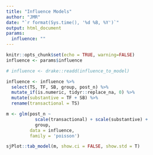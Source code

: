 ```yaml
---
title: "Influence Models"
author: "JMR"
date: "`r format(Sys.time(), '%d %B, %Y')`"
output: html_document
params:
  influence: ""
---
```


```r
knitr::opts_chunk$set(echo = TRUE, warning=FALSE)
influence <- params$influence
```

```r
# influence <- drake::readd(influence_to_model)

influence <- influence %>% 
  select(TS, TF, SB, group, post_n) %>% 
  mutate_if(is.numeric, tidyr::replace_na, 0) %>% 
  mutate(substantive = TF + SB) %>% 
  rename(transactional = TS)

m <- glm(post_n ~
           scale(transactional) + scale(substantive) +
           group,
         data = influence,
         family = 'poisson')

sjPlot::tab_model(m, show.ci = FALSE, show.std = T)
```
